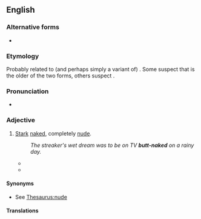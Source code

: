 {{also|butt naked}}
==English==

===Alternative forms===
* {{l|en|butt naked}}

===Etymology===
Probably related to (and perhaps simply a variant of) {{m|en|buck naked}}. Some suspect that {{m|en|butt-naked}} is the older of the two forms, others suspect {{m|en|buck naked}}.

===Pronunciation===
* {{audio|en-au-butt-naked.ogg|Audio (AU)|lang=en}}

===Adjective===
{{en-adj|-}}

# {{lb|en|idiomatic}} [[stark|Stark]] [[naked]], completely [[nude]].
#: ''The streaker's wet dream was to be on TV '''butt-naked''' on a rainy day.''
#* {{quote-book|lang=en|author=John Peel|title=The Outer Limits: The Vanished|location=New York|publisher=Tor Kids|year=1998|isbn=0812575644|page=8|passage=They could hardly have all marched off '''butt-naked'''.}}
#* {{quote-book|lang=en|author=Chris Kovach|chapter=11|title=Alcoholics Synonymous|year=2008|isbn=0557012686|passage=He cannot picture life without alcohol, drugs or '''butt-naked''' rooftop escapades.}}

====Synonyms====
* See [[Thesaurus:nude]]

====Translations====
{{trans-see|naked}}